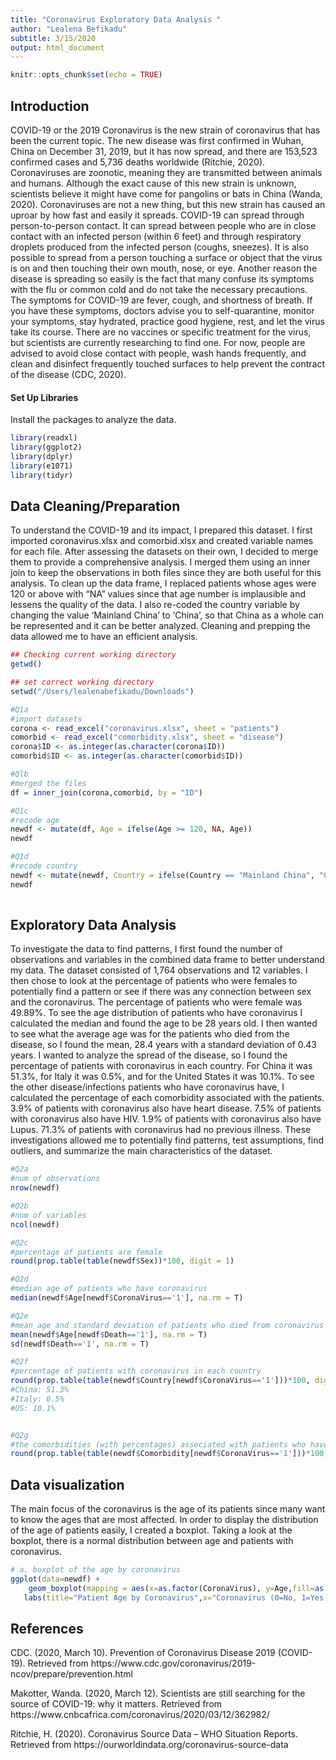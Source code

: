 ```yaml
---
title: "Coronavirus Exploratory Data Analysis "
author: "Lealena Befikadu"
subtitle: 3/15/2020
output: html_document
---
```


```r
knitr::opts_chunk$set(echo = TRUE)
```

## Introduction

COVID-19 or the 2019 Coronavirus is the new strain of coronavirus that has been the current topic. The new disease was first confirmed in Wuhan, China on December 31, 2019, but it has now spread, and there are 153,523 confirmed cases and 5,736 deaths worldwide (Ritchie, 2020). Coronaviruses are zoonotic, meaning they are transmitted between animals and humans. Although the exact cause of this new strain is unknown, scientists believe it might have come for pangolins or bats in China (Wanda, 2020). Coronaviruses are not a new thing, but this new strain has caused an uproar by how fast and easily it spreads. COVID-19 can spread through person-to-person contact. It can spread between people who are in close contact with an infected person (within 6 feet) and through respiratory droplets produced from the infected person (coughs, sneezes). It is also possible to spread from a person touching a surface or object that the virus is on and then touching their own mouth, nose, or eye. Another reason the disease is spreading so easily is the fact that many confuse its symptoms with the flu or common cold and do not take the necessary precautions. The symptoms for COVID-19 are fever, cough, and shortness of breath. If you have these symptoms, doctors advise you to self-quarantine, monitor your symptoms, stay hydrated, practice good hygiene, rest, and let the virus take its course. There are no vaccines or specific treatment for the virus, but scientists are currently researching to find one. For now, people are advised to avoid close contact with people, wash hands frequently, and clean and disinfect frequently touched surfaces to help prevent the contract of the disease (CDC, 2020).

#### Set Up Libraries
Install the packages to analyze the data.

```r
library(readxl)
library(ggplot2)
library(dplyr)
library(e1071)
library(tidyr)

```

## Data Cleaning/Preparation
To understand the COVID-19 and its impact, I prepared this dataset. I first imported coronavirus.xlsx and comorbid.xlsx and created variable names for each file. After assessing the datasets on their own, I decided to merge them to provide a comprehensive analysis. I merged them using an inner join to keep the observations in both files since they are both useful for this analysis. To clean up the data frame, I replaced patients whose ages were 120 or above with “NA” values since that age number is implausible and lessens the quality of the data. I also re-coded the country variable by changing the value ‘Mainland China’ to ‘China’, so that China as a whole can be represented and it can be better analyzed. Cleaning and prepping the data allowed me to have an efficient analysis.
```r
## Checking current working directory
getwd()

## set correct working directory
setwd("/Users/lealenabefikadu/Downloads")

#Q1a
#import datasets
corona <- read_excel("coronavirus.xlsx", sheet = "patients")
comorbid <- read_excel("comorbidity.xlsx", sheet = "disease")
corona$ID <- as.integer(as.character(corona$ID))
comorbid$ID <- as.integer(as.character(comorbid$ID))

#Qlb
#merged the files
df = inner_join(corona,comorbid, by = "ID")
```

```r
#Q1c
#recode age
newdf <- mutate(df, Age = ifelse(Age >= 120, NA, Age))
newdf
```

```r
#Q1d
#recode country 
newdf <- mutate(newdf, Country = ifelse(Country == "Mainland China", "China", Country))
newdf
 
```

## Exploratory Data Analysis
To investigate the data to find patterns, I first found the number of observations and variables in the combined data frame to better understand my data. The dataset consisted of 1,764 observations and 12 variables. I then chose to look at the percentage of patients who were females to potentially find a pattern or see if there was any connection between sex and the coronavirus. The percentage of patients who were female was 49.89%. To see the age distribution of patients who have coronavirus I calculated the median and found the age to be 28 years old. I then wanted to see what the average age was for the patients who died from the disease, so I found the mean, 28.4 years with a standard deviation of 0.43 years. I wanted to analyze the spread of the disease, so I found the percentage of patients with coronavirus in each country. For China it was 51.3%, for Italy it was 0.5%, and for the United States it was 10.1%. To see the other disease/infections patients who have coronavirus have, I calculated the percentage of each comorbidity associated with the patients. 3.9% of patients with coronavirus also have heart disease. 7.5% of patients with coronavirus also have HIV. 1.9% of patients with coronavirus also have Lupus. 71.3% of patients with coronavirus had no previous illness. These investigations allowed me to potentially find patterns, test assumptions, find outliers, and summarize the main characteristics of the dataset.

```r
#Q2a
#num of observations
nrow(newdf)

#Q2b
#num of variables
ncol(newdf)

#Q2c
#percentage of patients are female
round(prop.table(table(newdf$Sex))*100, digit = 1)

#Q2d
#median age of patients who have coronavirus
median(newdf$Age[newdf$CoronaVirus=='1'], na.rm = T)

#Q2e
#mean age and standard deviation of patients who died from coronavirus
mean(newdf$Age[newdf$Death=='1'], na.rm = T)
sd(newdf$Death=='1', na.rm = T)

#Q2f
#percentage of patients with coronavirus in each country
round(prop.table(table(newdf$Country[newdf$CoronaVirus=='1']))*100, digit = 1)
#China: 51.3%
#Italy: 0.5%
#US: 10.1%


#Q2g
#the comorbidities (with percentages) associated with patients who have coronavirus
round(prop.table(table(newdf$Comorbidity[newdf$CoronaVirus=='1']))*100, digit = 1)

```

## Data visualization
The main focus of the coronavirus is the age of its patients since many want to know the ages that are most affected. In order to display the distribution of the age of patients easily, I created a boxplot. Taking a look at the boxplot, there is a normal distribution between age and patients with coronavirus. 	
```r
# a. boxplot of the age by coronavirus 
ggplot(data=newdf) +
    geom_boxplot(mapping = aes(x=as.factor(CoronaVirus), y=Age,fill=as.factor(CoronaVirus))) +
   labs(title="Patient Age by Coronavirus",x="Coronavirus (0=No, 1=Yes)", y = "Age", fill="Coronavirus")

```

## References
CDC. (2020, March 10). Prevention of Coronavirus Disease 2019 (COVID-19). Retrieved from
https://www.cdc.gov/coronavirus/2019-ncov/prepare/prevention.html
 
Makotter, Wanda. (2020, March 12). Scientists are still searching for the source of COVID-19: 
why it matters. Retrieved from https://www.cnbcafrica.com/coronavirus/2020/03/12/362982/

Ritchie, H. (2020). Coronavirus Source Data – WHO Situation Reports. Retrieved from 
https://ourworldindata.org/coronavirus-source-data
 

